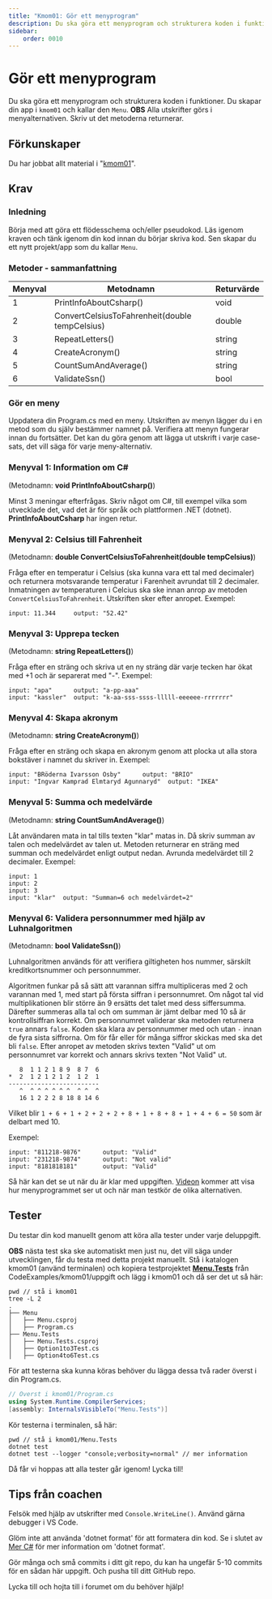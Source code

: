 ```yaml
---
title: "Kmom01: Gör ett menyprogram"
description: Du ska göra ett menyprogram och strukturera koden i funktioner.
sidebar:
    order: 0010
---
```


# Gör ett menyprogram

Du ska göra ett menyprogram och strukturera koden i funktioner. Du skapar din app i `kmom01` och kallar den `Menu`.
**OBS** Alla utskrifter görs i menyalternativen. Skriv ut det metoderna returnerar.

## Förkunskaper

Du har jobbat allt material i "[kmom01](/website/kmom/kmom01)".

## Krav

### Inledning

Börja med att göra ett flödesschema och/eller pseudokod. Läs igenom kraven och tänk igenom din kod innan du börjar skriva kod. Sen skapar du ett nytt projekt/app som du kallar `Menu`.

### Metoder - sammanfattning

| Menyval | Metodnamn              | Returvärde  |
|---------|------------------------|-------------|
|    1    | PrintInfoAboutCsharp() | void      |
|    2    | ConvertCelsiusToFahrenheit(double tempCelsius) | double |
|    3    | RepeatLetters()        | string      |
|    4    | CreateAcronym()        | string      |
|    5    | CountSumAndAverage()   | string      |
|    6    | ValidateSsn()          | bool      |

### Gör en meny

Uppdatera din Program.cs med en meny. Utskriften av menyn lägger du i en metod som du själv bestämmer namnet på. Verifiera att menyn fungerar innan du fortsätter. Det kan du göra genom att lägga ut utskrift i varje case-sats, det vill säga för varje meny-alternativ.

### Menyval **1**: Information om C#

(Metodnamn: **void PrintInfoAboutCsharp()**)

Minst 3 meningar efterfrågas. Skriv något om C#, till exempel vilka som utvecklade det, vad det är för språk och plattformen .NET (dotnet). **PrintInfoAboutCsharp** har ingen retur.

### Menyval **2**: Celsius till Fahrenheit

(Metodnamn: **double ConvertCelsiusToFahrenheit(double tempCelsius)**)

Fråga efter en temperatur i Celsius (ska kunna vara ett tal med decimaler) och returnera motsvarande temperatur i Farenheit avrundat till 2 decimaler. Inmatningen av temperaturen i Celcius ska ske innan anrop av metoden `ConvertCelsiusToFahrenheit`. Utskriften sker efter anropet. Exempel:

```text
input: 11.344     output: "52.42"
```

### Menyval **3**: Upprepa tecken

(Metodnamn: **string RepeatLetters()**)

Fråga efter en sträng och skriva ut en ny sträng där varje tecken har ökat med +1 och är separerat med "-". Exempel:

```text
input: "apa"      output: "a-pp-aaa"
input: "kassler"  output: "k-aa-sss-ssss-lllll-eeeeee-rrrrrrr"
```

### Menyval **4**: Skapa akronym

(Metodnamn: **string CreateAcronym()**)

Fråga efter en sträng och skapa en akronym genom att plocka ut alla stora bokstäver i namnet du skriver in. Exempel:

```text
input: "BRöderna Ivarsson Osby"      output: "BRIO"
input: "Ingvar Kamprad Elmtaryd Agunnaryd"  output: "IKEA"
```

### Menyval **5**: Summa och medelvärde

(Metodnamn: **string CountSumAndAverage()**)

Låt användaren mata in tal tills texten "klar" matas in. Då skriv summan av talen och medelvärdet av talen ut. Metoden returnerar en sträng med summan och medelvärdet enligt output nedan. Avrunda medelvärdet till 2 decimaler. Exempel:

```text
input: 1
input: 2
input: 3
input: "klar"  output: "Summan=6 och medelvärdet=2"
```

### Menyval **6**: Validera personnummer med hjälp av Luhnalgoritmen

(Metodnamn: **bool ValidateSsn()**)

Luhnalgoritmen används för att verifiera giltigheten hos nummer, särskilt kreditkortsnummer och personnummer.

Algoritmen funkar på så sätt att varannan siffra multipliceras med 2 och varannan med 1, med start på första siffran i personnumret. Om något tal vid multiplikationen blir större än 9 ersätts det talet med dess siffersumma. Därefter summeras alla tal och om summan är jämt delbar med 10 så är kontrollsiffran korrekt. Om personnumret validerar ska metoden returnera `true` annars `false`. Koden ska klara av personnummer med och utan `-` innan de fyra sista siffrorna. Om för får eller för många siffror skickas med ska det bli `false`. Efter anropet av metoden skrivs texten "Valid" ut om personnumret var korrekt och annars skrivs texten "Not Valid" ut.

```text
   8  1 1 2 1 8 9  8 7  6
*  2  1 2 1 2 1 2  1 2  1
-------------------------
   ^  ^ ^ ^ ^ ^ ^  ^ ^  ^
   16 1 2 2 2 8 18 8 14 6
```

Vilket blir `1 + 6 + 1 + 2 + 2 + 2 + 8 + 1 + 8 + 8 + 1 + 4 + 6 = 50` som är delbart med 10.

Exempel:

```text
input: "811218-9876"      output: "Valid"    
input: "231218-9874"      output: "Not valid"    
input: "8181818181"       output: "Valid"    
```

Så här kan det se ut när du är klar med uppgiften. [Videon](https://www.youtube.com/channel/UCxX3bcidovf5MDLeXMcbDyg) kommer att visa hur menyprogrammet ser ut och när man testkör de olika alternativen.

## Tester

Du testar din kod manuellt genom att köra alla tester under varje deluppgift.

**OBS** nästa test ska ske automatiskt men just nu, det vill säga under utvecklingen, får du testa med detta projekt manuellt.
Stå i katalogen kmom01 (använd terminalen) och kopiera testprojektet [**Menu.Tests**](./../../../CodeExamples/kmom01/uppgift/Menu.Tests) från CodeExamples/kmom01/uppgift och lägg i kmom01 och då ser det ut så här:

```shell
pwd // stå i kmom01
tree -L 2
.
├── Menu
│   ├── Menu.csproj
│   ├── Program.cs
├── Menu.Tests
│   ├── Menu.Tests.csproj
│   ├── Option1to3Test.cs
│   ├── Option4to6Test.cs
```

För att testerna ska kunna köras behöver du lägga dessa två rader överst i din Program.cs.

```csharp
// Överst i kmom01/Program.cs
using System.Runtime.CompilerServices;
[assembly: InternalsVisibleTo("Menu.Tests")]
```

Kör testerna i terminalen, så här:

```shell
pwd // stå i kmom01/Menu.Tests
dotnet test
dotnet test --logger "console;verbosity=normal" // mer information
```

Då får vi hoppas att alla tester går igenom! Lycka till!

## Tips från coachen

Felsök med hjälp av utskrifter med `Console.WriteLine()`. Använd gärna debugger i VS Code.

Glöm inte att använda 'dotnet format' för att formatera din kod. Se i slutet av [Mer C#](./../Kunskap/MerCsharp.md) för mer information om 'dotnet format'.

Gör många och små commits i ditt git repo, du kan ha ungefär 5-10 commits för en sådan här uppgift. Och pusha till ditt GitHub repo.

Lycka till och hojta till i forumet om du behöver hjälp!
